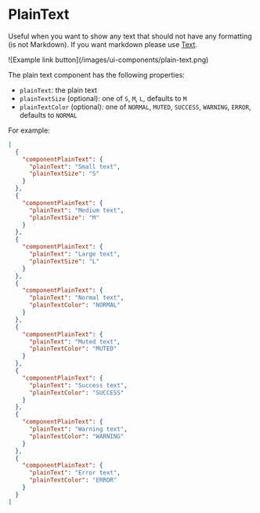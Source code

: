 
# PlainText

Useful when you want to show any text that should not have any formatting (is not Markdown). If you want markdown please use [Text](/ui-components/text).

<ImageContainer withBorder={true}>
  ![Example link button](/images/ui-components/plain-text.png)
</ImageContainer>

The plain text component has the following properties:

- `plainText`: the plain text
- `plainTextSize` (optional): one of `S`, `M`, `L`, defaults to `M`
- `plainTextColor` (optional): one of `NORMAL`, `MUTED`, `SUCCESS`, `WARNING`, `ERROR`, defaults to `NORMAL`

For example:

```json
[
  {
    "componentPlainText": {
      "plainText": "Small text",
      "plainTextSize": "S"
    }
  },
  {
    "componentPlainText": {
      "plainText": "Medium text",
      "plainTextSize": "M"
    }
  },
  {
    "componentPlainText": {
      "plainText": "Large text",
      "plainTextSize": "L"
    }
  },
  {
    "componentPlainText": {
      "plainText": "Normal text",
      "plainTextColor": "NORMAL"
    }
  },
  {
    "componentPlainText": {
      "plainText": "Muted text",
      "plainTextColor": "MUTED"
    }
  },
  {
    "componentPlainText": {
      "plainText": "Success text",
      "plainTextColor": "SUCCESS"
    }
  },
  {
    "componentPlainText": {
      "plainText": "Warning text",
      "plainTextColor": "WARNING"
    }
  },
  {
    "componentPlainText": {
      "plainText": "Error text",
      "plainTextColor": "ERROR"
    }
  }
]
```
